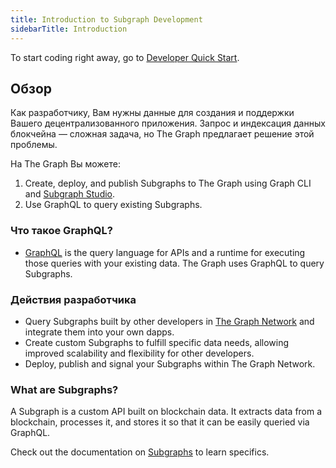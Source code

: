 ```yaml
---
title: Introduction to Subgraph Development
sidebarTitle: Introduction
---
```


To start coding right away, go to [Developer Quick Start](/subgraphs/quick-start/).

## Обзор

Как разработчику, Вам нужны данные для создания и поддержки Вашего децентрализованного приложения. Запрос и индексация данных блокчейна — сложная задача, но The Graph предлагает решение этой проблемы.

На The Graph Вы можете:

1. Create, deploy, and publish Subgraphs to The Graph using Graph CLI and [Subgraph Studio](https://thegraph.com/studio/).
2. Use GraphQL to query existing Subgraphs.

### Что такое GraphQL?

- [GraphQL](https://graphql.org/learn/) is the query language for APIs and a runtime for executing those queries with your existing data. The Graph uses GraphQL to query Subgraphs.

### Действия разработчика

- Query Subgraphs built by other developers in [The Graph Network](https://thegraph.com/explorer) and integrate them into your own dapps.
- Create custom Subgraphs to fulfill specific data needs, allowing improved scalability and flexibility for other developers.
- Deploy, publish and signal your Subgraphs within The Graph Network.

### What are Subgraphs?

A Subgraph is a custom API built on blockchain data. It extracts data from a blockchain, processes it, and stores it so that it can be easily queried via GraphQL.

Check out the documentation on [Subgraphs](/subgraphs/developing/subgraphs/) to learn specifics.
